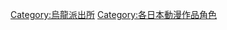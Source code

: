 {{catmore|烏龍派出所角色列表}}
{{DEFAULTSORT:Kochira Katsushika-ku Kameari Kōen-mae Hashutsujo }}
[[Category:烏龍派出所|Category:烏龍派出所]]
[[Category:各日本動漫作品角色|Category:各日本動漫作品角色]]